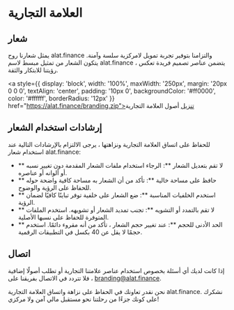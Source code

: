 # العلامة التجارية

## شعار

يمثل شعارنا روح alat.finance والتزامنا بتوفير تجربة تمويل لامركزية سلسة وآمنة. يتكون الشعار من تمثيل مبسط لاسم alat.finance ، يتضمن عناصر تصميم فريدة تعكس رؤيتنا للابتكار والثقة.

<a style={{
    display: 'block',
    width: '100%',
    maxWidth: '250px',
    margin: '20px 0 0 0',
    textAlign: 'center',
    padding: '10px 0',
    backgroundColor: '#ff0000',
    color: '#ffffff',
    borderRadius: '12px'
}} href="https://alat.finance/branding.zip">تنزيل أصول العلامة التجارية</a>

 
## إرشادات استخدام الشعار

للحفاظ على اتساق العلامة التجارية ونزاهتها ، يرجى الالتزام بالإرشادات التالية عند استخدام شعار alat.finance:

- ** لا تقم بتعديل الشعار **: الرجاء استخدام ملفات الشعار المقدمة دون تغيير نسبه أو ألوانه أو عناصره.
- ** حافظ على مساحة خالية **: تأكد من أن الشعار به مساحة كافية واضحة حوله للحفاظ على الرؤية والوضوح.
- ** استخدم الخلفيات المناسبة **: ضع الشعار على خلفية توفر تباينًا كافيًا لضمان الرؤية.
- ** لا تقم بالتمدد أو التشويه **: تجنب تمديد الشعار أو تشويهه. استخدم الملفات المتوفرة للحفاظ على نسبها الأصلية.
- ** الحد الأدنى للحجم **: عند تغيير حجم الشعار ، تأكد من أنه مقروء دائمًا. استخدم حجمًا لا يقل عن 40 بكسل في التطبيقات الرقمية.

## اتصال

إذا كانت لديك أي أسئلة بخصوص استخدام عناصر علامتنا التجارية أو تطلب أصولًا إضافية ، فلا تتردد في الاتصال بفريقنا على branding@alat.finance.

نحن نقدر تعاونك في الحفاظ على نزاهة واتساق العلامة التجارية alat.finance. نشكرك على كونك جزءًا من رحلتنا نحو مستقبل مالي آمن ولا مركزي!